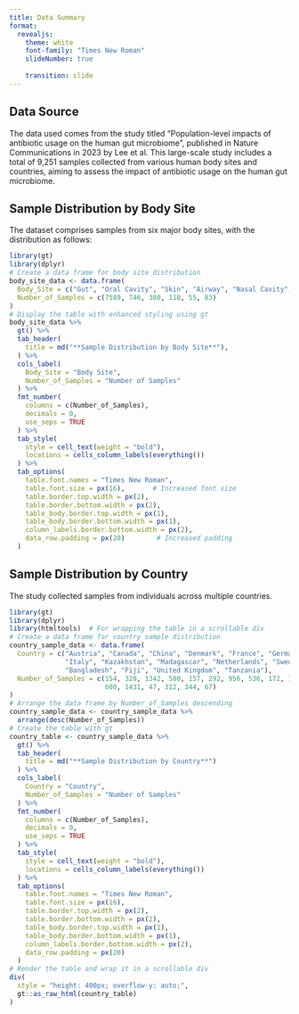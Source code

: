 ---
title: Data Summary
format: 
  revealjs:
    theme: white
    font-family: "Times New Roman"
    slideNumber: true
    
    transition: slide
---

## Data Source

The data used comes from the study titled "Population-level impacts of antibiotic usage on the human gut microbiome", published in Nature Communications in 2023 by Lee et al. This large-scale study includes a total of 9,251 samples collected from various human body sites and countries, aiming to assess the impact of antibiotic usage on the human gut microbiome.

## Sample Distribution by Body Site

The dataset comprises samples from six major body sites, with the distribution as follows:

```{r}
library(gt)
library(dplyr)
# Create a data frame for body site distribution
body_site_data <- data.frame(
  Body_Site = c("Gut", "Oral Cavity", "Skin", "Airway", "Nasal Cavity", "Vagina"),
  Number_of_Samples = c(7589, 746, 380, 118, 55, 83)
)
# Display the table with enhanced styling using gt
body_site_data %>%
  gt() %>%
  tab_header(
    title = md("**Sample Distribution by Body Site**"),
  ) %>%
  cols_label(
    Body_Site = "Body Site",
    Number_of_Samples = "Number of Samples"
  ) %>%
  fmt_number(
    columns = c(Number_of_Samples),
    decimals = 0,
    use_seps = TRUE
  ) %>%
  tab_style(
    style = cell_text(weight = "bold"),
    locations = cells_column_labels(everything())
  ) %>%
  tab_options(
    table.font.names = "Times New Roman",
    table.font.size = px(16),       # Increased font size
    table.border.top.width = px(2),
    table.border.bottom.width = px(2),
    table_body.border.top.width = px(1),
    table_body.border.bottom.width = px(1),
    column_labels.border.bottom.width = px(2),
    data_row.padding = px(20)        # Increased padding
  )
```

## Sample Distribution by Country

The study collected samples from individuals across multiple countries.

```{r}
library(gt)
library(dplyr)
library(htmltools)  # For wrapping the table in a scrollable div
# Create a data frame for country sample distribution
country_sample_data <- data.frame(
  Country = c("Austria", "Canada", "China", "Denmark", "France", "Germany", "Israel", 
              "Italy", "Kazakhstan", "Madagascar", "Netherlands", "Sweden", "USA", 
              "Bangladesh", "Fiji", "United Kingdom", "Tanzania"),
  Number_of_Samples = c(154, 328, 1342, 580, 157, 292, 956, 536, 172, 112, 526, 
                        600, 1431, 47, 312, 344, 67)
)
# Arrange the data frame by Number_of_Samples descending
country_sample_data <- country_sample_data %>%
  arrange(desc(Number_of_Samples))
# Create the table with gt
country_table <- country_sample_data %>%
  gt() %>%
  tab_header(
    title = md("**Sample Distribution by Country**")
  ) %>%
  cols_label(
    Country = "Country",
    Number_of_Samples = "Number of Samples"
  ) %>%
  fmt_number(
    columns = c(Number_of_Samples),
    decimals = 0,
    use_seps = TRUE
  ) %>%
  tab_style(
    style = cell_text(weight = "bold"),
    locations = cells_column_labels(everything())
  ) %>%
  tab_options(
    table.font.names = "Times New Roman",
    table.font.size = px(16),
    table.border.top.width = px(2),
    table.border.bottom.width = px(2),
    table_body.border.top.width = px(1),
    table_body.border.bottom.width = px(1),
    column_labels.border.bottom.width = px(2),
    data_row.padding = px(20)
  )
# Render the table and wrap it in a scrollable div
div(
  style = "height: 400px; overflow-y: auto;",
  gt::as_raw_html(country_table)
)
```
